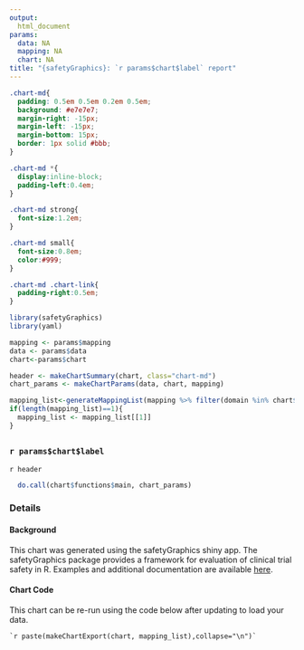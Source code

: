 ```yaml
---
output:
  html_document
params:
  data: NA
  mapping: NA
  chart: NA
title: "{safetyGraphics}: `r params$chart$label` report"
---
```



```css

.chart-md{
  padding: 0.5em 0.5em 0.2em 0.5em;
  background: #e7e7e7;
  margin-right: -15px;
  margin-left: -15px;
  margin-bottom: 15px;
  border: 1px solid #bbb;
}

.chart-md *{
  display:inline-block;
  padding-left:0.4em;
}

.chart-md strong{
  font-size:1.2em;
}

.chart-md small{
  font-size:0.8em;
  color:#999;
}

.chart-md .chart-link{
  padding-right:0.5em;
}
```

```r
library(safetyGraphics)
library(yaml)

mapping <- params$mapping
data <- params$data
chart<-params$chart

header <- makeChartSummary(chart, class="chart-md")
chart_params <- makeChartParams(data, chart, mapping)

mapping_list<-generateMappingList(mapping %>% filter(domain %in% chart$domain))
if(length(mapping_list)==1){
  mapping_list <- mapping_list[[1]]
}

```
## {.tabset .tabset-fade} 
### `r params$chart$label`

`r header`

```r
  do.call(chart$functions$main, chart_params)
```  

### Details 

#### Background

This chart was generated using the safetyGraphics shiny app. The safetyGraphics package provides a framework for evaluation of clinical trial safety in R. Examples and additional documentation are available [here](https://github.com/SafetyGraphics/safetyGraphics). 

#### Chart Code 

This chart can be re-run using the code below after updating to load your data. 

```
`r paste(makeChartExport(chart, mapping_list),collapse="\n")`
```



